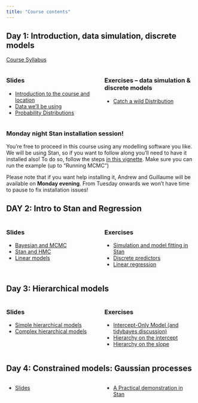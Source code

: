 ```yaml
---
title: "Course contents"
---
```


## Day 1: Introduction, data simulation, discrete models

[Course Syllabus](PlanDeCoursBIO709.pdf)

:::: {.columns}

::: {.column width="50%"}

### Slides
* [Introduction to the course and location](slides/00_Introduction)
* [Data we'll be using](slides/01_Data)
* [Probability Distributions](slides/02_5_Distribution)

:::

::: {.column width="50%"}

### Exercises -- data simulation & discrete models
* [Catch a wild Distribution](topics/00_distributions)

:::

::::

:::{.callout-warning}
### Monday night Stan installation session! 
You're free to proceed in this course using any modelling software you like. 
We will be using Stan, so if you want to follow along you'll need to have it installed also! To do so, follow the steps [in this vignette](https://mc-stan.org/cmdstanr/articles/cmdstanr.html#compiling-a-model). Make sure you can run the example (up to "Running MCMC") 

Please note that if you want help installing it, Andrew and Guillaume will be available on **Monday evening**. From Tuesday onwards we won't have time to pause to fix installation issues!
:::

## DAY 2: Intro to Stan and Regression

:::: {.columns}

::: {.column width="50%"}
### Slides
* [Bayesian and MCMC](slides/02_Bayesian)
* [Stan and HMC](slides/03_Stan)
* [Linear models](slides/04_Linear_model)

:::

::: {.column width="50%"}
### Exercises
* [Simulation and model fitting in Stan](topics/01_simulation)
* [Discrete predictors](topics/discrete_predictor)
* [Linear regression](topics/02_regression)

:::

::::

## Day 3: Hierarchical models

:::: {.columns}

::: {.column width="50%"}
### Slides
* [Simple hierarchical models](slides/06_Simple_hierarchical_model)
* [Complex hierarchical models](slides/08_Complex_hierarchical_model)

:::

::: {.column width="50%"}
### Exercises

* [Intercept-Only Model (and tidybayes discussion)](topics/intercept_only)
* [Hierarchy on the intercept](topics/03_one_random_effect)
* [Hierarchy on the slope](topics/correlated_effects)

:::

::::

## Day 4: Constrained models: Gaussian processes

:::: {.columns}

::: {.column width="50%"}

* [Slides](slides/09_Gaussian_process)

:::

::: {.column width="50%"}

* [A Practical demonstration in Stan](topics/04_gp)

:::

::::
